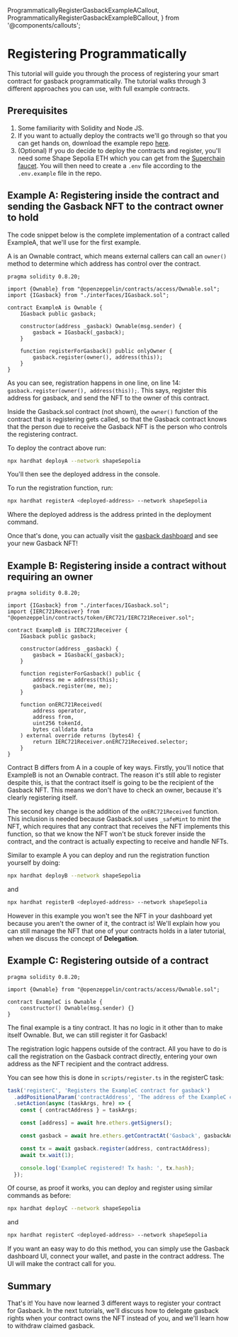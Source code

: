   ProgrammaticallyRegisterGasbackExampleACallout,
  ProgrammaticallyRegisterGasbackExampleBCallout,
} from '@components/callouts';

# Registering Programmatically

This tutorial will guide you through the process of registering your smart contract for gasback programmatically. The tutorial walks through 3 different approaches you can use, with full example contracts.

## Prerequisites

1. Some familiarity with Solidity and Node JS.
2. If you want to actually deploy the contracts we'll go through so that you can get hands on, download the example repo [here](https://github.com/shape-network/gasback-tutorial).
3. (Optional) If you do decide to deploy the contracts and register, you'll need some Shape Sepolia ETH which you can get from the [Superchain faucet](https://console.optimism.io/faucet). You will then need to create a `.env` file according to the `.env.example` file in the repo.

## Example A: Registering inside the contract and sending the Gasback NFT to the contract owner to hold

The code snippet below is the complete implementation of a contract called ExampleA, that we'll use for the first example.

A is an Ownable contract, which means external callers can call an `owner()` method to determine which address has control over the contract.

```solidity filename="ExampleA.sol"
pragma solidity 0.8.20;

import {Ownable} from "@openzeppelin/contracts/access/Ownable.sol";
import {IGasback} from "./interfaces/IGasback.sol";

contract ExampleA is Ownable {
    IGasback public gasback;

    constructor(address _gasback) Ownable(msg.sender) {
        gasback = IGasback(_gasback);
    }

    function registerForGasback() public onlyOwner {
        gasback.register(owner(), address(this));
    }
}
```

As you can see, registration happens in one line, on line 14: `gasback.register(owner(), address(this));`. This says, register this address for gasback, and send the NFT to the owner of this contract.

Inside the Gasback.sol contract (not shown), the `owner()` function of the contract that is registering gets called, so that the Gasback contract knows that the person due to receive the Gasback NFT is the person who controls the registering contract.

<ProgrammaticallyRegisterGasbackExampleACallout />

To deploy the contract above run:

```bash
npx hardhat deployA --network shapeSepolia
```

You'll then see the deployed address in the console.

To run the registration function, run:

```bash
npx hardhat registerA <deployed-address> --network shapeSepolia
```

Where the deployed address is the address printed in the deployment command.

Once that's done, you can actually visit the [gasback dashboard](#) and see your new Gasback NFT!

## Example B: Registering inside a contract without requiring an owner

```solidity filename="ExampleB.sol"
pragma solidity 0.8.20;

import {IGasback} from "./interfaces/IGasback.sol";
import {IERC721Receiver} from "@openzeppelin/contracts/token/ERC721/IERC721Receiver.sol";

contract ExampleB is IERC721Receiver {
    IGasback public gasback;

    constructor(address _gasback) {
        gasback = IGasback(_gasback);
    }

    function registerForGasback() public {
        address me = address(this);
        gasback.register(me, me);
    }

    function onERC721Received(
        address operator,
        address from,
        uint256 tokenId,
        bytes calldata data
    ) external override returns (bytes4) {
        return IERC721Receiver.onERC721Received.selector;
    }
}
```

Contract B differs from A in a couple of key ways. Firstly, you'll notice that ExampleB is not an Ownable contract. The reason it's still able to register despite this, is that the contract itself is going to be the recipient of the Gasback NFT. This means we don't have to check an owner, because it's clearly registering itself.

The second key change is the addition of the `onERC721Received` function. This inclusion is needed because Gasback.sol uses `_safeMint` to mint the NFT, which requires that any contract that receives the NFT implements this function, so that we know the NFT won't be stuck forever inside the contract, and the contract is actually expecting to receive and handle NFTs.

<ProgrammaticallyRegisterGasbackExampleBCallout />

Similar to example A you can deploy and run the registration function yourself by doing:

```bash
npx hardhat deployB --network shapeSepolia
```

and

```bash
npx hardhat registerB <deployed-address> --network shapeSepolia
```

However in this example you won't see the NFT in your dashboard yet because you aren't the owner of it, the contract is! We'll explain how you can still manage the NFT that one of your contracts holds in a later tutorial, when we discuss the concept of **Delegation**.

## Example C: Registering outside of a contract

```solidity filename="ExampleC.sol"
pragma solidity 0.8.20;

import {Ownable} from "@openzeppelin/contracts/access/Ownable.sol";

contract ExampleC is Ownable {
    constructor() Ownable(msg.sender) {}
}
```

The final example is a tiny contract. It has no logic in it other than to make itself Ownable. But, we can still register it for Gasback!

The registration logic happens outside of the contract. All you have to do is call the registration on the Gasback contract directly, entering your own address as the NFT recipient and the contract address.

You can see how this is done in `scripts/register.ts` in the registerC task:

```typescript
task('registerC', 'Registers the ExampleC contract for gasback')
  .addPositionalParam('contractAddress', 'The address of the ExampleC contract to register')
  .setAction(async (taskArgs, hre) => {
    const { contractAddress } = taskArgs;

    const [address] = await hre.ethers.getSigners();

    const gasback = await hre.ethers.getContractAt('Gasback', gasbackAddress);

    const tx = await gasback.register(address, contractAddress);
    await tx.wait(1);

    console.log('ExampleC registered! Tx hash: ', tx.hash);
  });
```

Of course, as proof it works, you can deploy and register using similar commands as before:

```bash
npx hardhat deployC --network shapeSepolia
```

and

```bash
npx hardhat registerC <deployed-address> --network shapeSepolia
```

If you want an easy way to do this method, you can simply use the Gasback dashboard UI, connect your wallet, and paste in the contract address. The UI will make the contract call for you.

## Summary

That's it! You have now learned 3 different ways to register your contract for Gasback. In the next tutorials, we'll discuss how to delegate gasback rights when your contract owns the NFT instead of you, and we'll learn how to withdraw claimed gasback.
